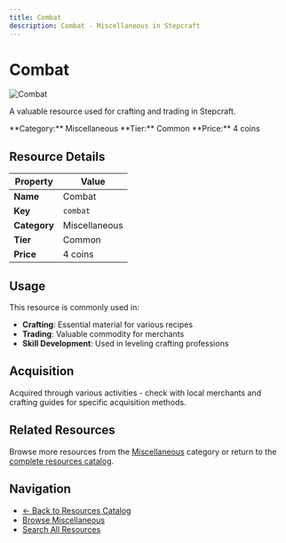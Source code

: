 ```yaml
---
title: Combat
description: Combat - Miscellaneous in Stepcraft
---
```


# Combat

<div className="flex items-start gap-6 mb-8">
  <div className="flex-shrink-0">
    <img src="/assets/icons/combat.png" alt="Combat" className="w-24 h-24 border rounded-lg" />
  </div>
  <div className="flex-1">
    <div className="space-y-2">
      <p className="text-lg text-muted-foreground">A valuable resource used for crafting and trading in Stepcraft.</p>
      <div className="flex flex-wrap gap-4 text-sm">
        <span className="px-2 py-1 bg-blue-100 dark:bg-blue-900 rounded-md">
          **Category:** Miscellaneous
        </span>
        <span className="px-2 py-1 bg-gray-100 dark:bg-gray-900 rounded-md">
          **Tier:** Common
        </span>
        <span className="px-2 py-1 bg-green-100 dark:bg-green-900 rounded-md">
          **Price:** 4 coins
        </span>
      </div>
    </div>
  </div>
</div>

## Resource Details

| Property | Value |
|----------|-------|
| **Name** | Combat |
| **Key** | `combat` |
| **Category** | Miscellaneous |
| **Tier** | Common |
| **Price** | 4 coins |


## Usage

This resource is commonly used in:

- **Crafting**: Essential material for various recipes
- **Trading**: Valuable commodity for merchants
- **Skill Development**: Used in leveling crafting professions


## Acquisition

Acquired through various activities - check with local merchants and crafting guides for specific acquisition methods.

## Related Resources

Browse more resources from the [Miscellaneous](/docs/resources#miscellaneous) category or return to the [complete resources catalog](/docs/resources).

## Navigation

- [← Back to Resources Catalog](/docs/resources)
- [Browse Miscellaneous](/docs/resources#miscellaneous)
- [Search All Resources](/search)

